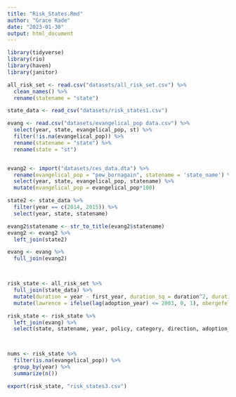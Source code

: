 ```yaml
---
title: "Risk_States.Rmd"
author: "Grace Rade"
date: "2023-01-30"
output: html_document
---
```

```r
library(tidyverse)
library(rio)
library(haven)
library(janitor)

all_risk_set <- read.csv("datasets/all_risk_set.csv") %>% 
  clean_names() %>% 
  rename(statename = "state")

state_data <- read_csv("datasets/risk_states1.csv")

evang <- read.csv("datasets/evangelical_pop data.csv") %>% 
  select(year, state, evangelical_pop, st) %>% 
  filter(!is.na(evangelical_pop)) %>% 
  rename(statename = "state") %>% 
  rename(state = "st")


evang2 <- import("datasets/ces_data.dta") %>% 
  rename(evangelical_pop = "pew_bornagain", statename = 'state_name') %>% 
  select(year, state, evangelical_pop, statename) %>% 
  mutate(evangelical_pop = evangelical_pop*100)

state2 <- state_data %>% 
  filter(year == c(2014, 2015)) %>% 
  select(year, state, statename) 

evang2$statename <- str_to_title(evang2$statename)
evang2 <- evang2 %>% 
  left_join(state2)

evang <- evang %>% 
  full_join(evang2)



risk_state <- all_risk_set %>% 
  full_join(state_data) %>% 
  mutate(duration = year - first_year, duration_sq = duration^2, duration_cub = duration^3) %>% 
  mutate(lawrence = ifelse(lag(adoption_year) <= 2003, 0, 1), obergefell = ifelse(lag(adoption_year) <= 2015, 0, 1))

risk_state <- risk_state %>% 
  left_join(evang) %>% 
  select(state, statename, year, policy, category, direction, adoption_year, population_total, pollib_median, incomepcap, income, std_bowen1, std_bowen2, unified, duration, duration_sq, duration_cub, nbrs_lag, nbrs, lawrence, obergefell, std_init_use, evangelical_pop)



nums <- risk_state %>% 
  filter(is.na(evangelical_pop)) %>% 
  group_by(year) %>% 
  summarize(n())

```

```r
export(risk_state, "risk_states3.csv")
```

